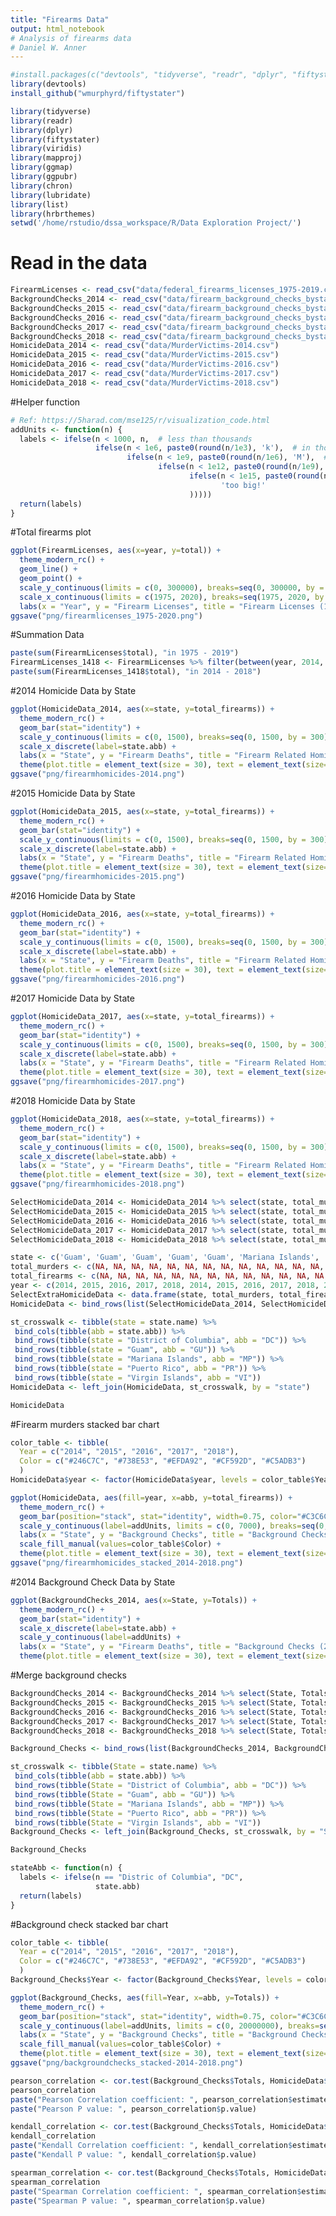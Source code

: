 ```yaml
---
title: "Firearms Data"
output: html_notebook
# Analysis of firearms data
# Daniel W. Anner 
---
```


```r
#install.packages(c("devtools", "tidyverse", "readr", "dplyr", "fiftystatr", "viridis", "mapproj", "ggpubr", "ggmap", "chron", "lubridate", "list", "ggthemes"))
library(devtools)
install_github("wmurphyrd/fiftystater")

library(tidyverse)
library(readr)
library(dplyr)
library(fiftystater)
library(viridis)
library(mapproj)
library(ggmap)
library(ggpubr)
library(chron)
library(lubridate)
library(list)
library(hrbrthemes)
setwd('/home/rstudio/dssa_workspace/R/Data Exploration Project/')
```

# Read in the data
```r
FirearmLicenses <- read_csv("data/federal_firearms_licenses_1975-2019.csv")
BackgroundChecks_2014 <- read_csv("data/firearm_background_checks_bystate_2014.csv")
BackgroundChecks_2015 <- read_csv("data/firearm_background_checks_bystate_2015.csv")
BackgroundChecks_2016 <- read_csv("data/firearm_background_checks_bystate_2016.csv")
BackgroundChecks_2017 <- read_csv("data/firearm_background_checks_bystate_2017.csv")
BackgroundChecks_2018 <- read_csv("data/firearm_background_checks_bystate_2018.csv")
HomicideData_2014 <- read_csv("data/MurderVictims-2014.csv")
HomicideData_2015 <- read_csv("data/MurderVictims-2015.csv")
HomicideData_2016 <- read_csv("data/MurderVictims-2016.csv")
HomicideData_2017 <- read_csv("data/MurderVictims-2017.csv")
HomicideData_2018 <- read_csv("data/MurderVictims-2018.csv")
```

#Helper function
```r
# Ref: https://5harad.com/mse125/r/visualization_code.html
addUnits <- function(n) {
  labels <- ifelse(n < 1000, n,  # less than thousands
                   ifelse(n < 1e6, paste0(round(n/1e3), 'k'),  # in thousands
                          ifelse(n < 1e9, paste0(round(n/1e6), 'M'),  # in millions
                                 ifelse(n < 1e12, paste0(round(n/1e9), 'B'), # in billions
                                        ifelse(n < 1e15, paste0(round(n/1e12), 'T'), # in trillions
                                               'too big!'
                                        )))))
  return(labels)
}
```

#Total firearms plot
```r
ggplot(FirearmLicenses, aes(x=year, y=total)) +
  theme_modern_rc() +
  geom_line() +
  geom_point() +
  scale_y_continuous(limits = c(0, 300000), breaks=seq(0, 300000, by = 50000)) +
  scale_x_continuous(limits = c(1975, 2020), breaks=seq(1975, 2020, by = 5)) +
  labs(x = "Year", y = "Firearm Licenses", title = "Firearm Licenses (1975-2019)")
ggsave("png/firearmlicenses_1975-2020.png")
```

#Summation Data
```r
paste(sum(FirearmLicenses$total), "in 1975 - 2019")
FirearmLicenses_1418 <- FirearmLicenses %>% filter(between(year, 2014, 2018))
paste(sum(FirearmLicenses_1418$total), "in 2014 - 2018")
```

#2014 Homicide Data by State
```r
ggplot(HomicideData_2014, aes(x=state, y=total_firearms)) +
  theme_modern_rc() +
  geom_bar(stat="identity") +
  scale_y_continuous(limits = c(0, 1500), breaks=seq(0, 1500, by = 300)) +
  scale_x_discrete(label=state.abb) +
  labs(x = "State", y = "Firearm Deaths", title = "Firearm Related Homicides (2014)") + 
  theme(plot.title = element_text(size = 30), text = element_text(size=25), axis.text.x = element_text(angle=90, vjust=0.5, hjust=1, size = 18), axis.text.y = element_text(hjust=1, size = 18), axis.title.x = element_text(hjust = 1, size = 25, color = "#7C9488"), axis.title.y = element_text(hjust = 1, size = 25, color = "#7C9488"), plot.caption = element_text(size = 15))
ggsave("png/firearmhomicides-2014.png")
```

#2015 Homicide Data by State
```r
ggplot(HomicideData_2015, aes(x=state, y=total_firearms)) +
  theme_modern_rc() +
  geom_bar(stat="identity") +
  scale_y_continuous(limits = c(0, 1500), breaks=seq(0, 1500, by = 300)) +
  scale_x_discrete(label=state.abb) +
  labs(x = "State", y = "Firearm Deaths", title = "Firearm Related Homicides (2015)") + 
  theme(plot.title = element_text(size = 30), text = element_text(size=25), axis.text.x = element_text(angle=90, vjust=0.5, hjust=1, size = 18), axis.text.y = element_text(hjust=1, size = 18), axis.title.x = element_text(hjust = 1, size = 25, color = "#7C9488"), axis.title.y = element_text(hjust = 1, size = 25, color = "#7C9488"), plot.caption = element_text(size = 15))
ggsave("png/firearmhomicides-2015.png")
```

#2016 Homicide Data by State
```r
ggplot(HomicideData_2016, aes(x=state, y=total_firearms)) +
  theme_modern_rc() +
  geom_bar(stat="identity") +
  scale_y_continuous(limits = c(0, 1500), breaks=seq(0, 1500, by = 300)) +
  scale_x_discrete(label=state.abb) +
  labs(x = "State", y = "Firearm Deaths", title = "Firearm Related Homicides (2016)") + 
  theme(plot.title = element_text(size = 30), text = element_text(size=25), axis.text.x = element_text(angle=90, vjust=0.5, hjust=1, size = 18), axis.text.y = element_text(hjust=1, size = 18), axis.title.x = element_text(hjust = 1, size = 25, color = "#7C9488"), axis.title.y = element_text(hjust = 1, size = 25, color = "#7C9488"), plot.caption = element_text(size = 15))
ggsave("png/firearmhomicides-2016.png")
```

#2017 Homicide Data by State
```r
ggplot(HomicideData_2017, aes(x=state, y=total_firearms)) +
  theme_modern_rc() +
  geom_bar(stat="identity") +
  scale_y_continuous(limits = c(0, 1500), breaks=seq(0, 1500, by = 300)) +
  scale_x_discrete(label=state.abb) +
  labs(x = "State", y = "Firearm Deaths", title = "Firearm Related Homicides (2017)") + 
  theme(plot.title = element_text(size = 30), text = element_text(size=25), axis.text.x = element_text(angle=90, vjust=0.5, hjust=1, size = 18), axis.text.y = element_text(hjust=1, size = 18), axis.title.x = element_text(hjust = 1, size = 25, color = "#7C9488"), axis.title.y = element_text(hjust = 1, size = 25, color = "#7C9488"), plot.caption = element_text(size = 15))
ggsave("png/firearmhomicides-2017.png")
```

#2018 Homicide Data by State
```r
ggplot(HomicideData_2018, aes(x=state, y=total_firearms)) +
  theme_modern_rc() +
  geom_bar(stat="identity") +
  scale_y_continuous(limits = c(0, 1500), breaks=seq(0, 1500, by = 300)) +
  scale_x_discrete(label=state.abb) +
  labs(x = "State", y = "Firearm Deaths", title = "Firearm Related Homicides (2018)") + 
  theme(plot.title = element_text(size = 30), text = element_text(size=25), axis.text.x = element_text(angle=90, vjust=0.5, hjust=1, size = 18), axis.text.y = element_text(hjust=1, size = 18), axis.title.x = element_text(hjust = 1, size = 25, color = "#7C9488"), axis.title.y = element_text(hjust = 1, size = 25, color = "#7C9488"), plot.caption = element_text(size = 15))
ggsave("png/firearmhomicides-2018.png")
```


```r
SelectHomicideData_2014 <- HomicideData_2014 %>% select(state, total_murders, total_firearms) %>% mutate(year = 2014)
SelectHomicideData_2015 <- HomicideData_2015 %>% select(state, total_murders, total_firearms) %>% mutate(year = 2015)
SelectHomicideData_2016 <- HomicideData_2016 %>% select(state, total_murders, total_firearms) %>% mutate(year = 2016)
SelectHomicideData_2017 <- HomicideData_2017 %>% select(state, total_murders, total_firearms) %>% mutate(year = 2017)
SelectHomicideData_2018 <- HomicideData_2018 %>% select(state, total_murders, total_firearms) %>% mutate(year = 2018)

state <- c('Guam', 'Guam', 'Guam', 'Guam', 'Guam', 'Mariana Islands', 'Mariana Islands', 'Mariana Islands', 'Mariana Islands', 'Mariana Islands', 'Puerto Rico', 'Puerto Rico', 'Puerto Rico', 'Puerto Rico', 'Puerto Rico', 'Virgin Islands', 'Virgin Islands', 'Virgin Islands', 'Virgin Islands', 'Virgin Islands', 'Florida', 'Florida', 'Florida', 'Florida', 'Florida')
total_murders <- c(NA, NA, NA, NA, NA, NA, NA, NA, NA, NA, NA, NA, NA, NA, NA, NA, NA, NA, NA, NA, NA, NA, NA, NA, NA)
total_firearms <- c(NA, NA, NA, NA, NA, NA, NA, NA, NA, NA, NA, NA, NA, NA, NA, NA, NA, NA, NA, NA, NA, NA, NA, NA, NA)
year <- c(2014, 2015, 2016, 2017, 2018, 2014, 2015, 2016, 2017, 2018, 2014, 2015, 2016, 2017, 2018, 2014, 2015, 2016, 2017, 2018, 2014, 2015, 2016, 2017, 2018)
SelectExtraHomicideData <- data.frame(state, total_murders, total_firearms, year)
HomicideData <- bind_rows(list(SelectHomicideData_2014, SelectHomicideData_2015, SelectHomicideData_2016, SelectHomicideData_2017, SelectHomicideData_2018, SelectExtraHomicideData)) %>% arrange(state) 

st_crosswalk <- tibble(state = state.name) %>%
 bind_cols(tibble(abb = state.abb)) %>% 
 bind_rows(tibble(state = "District of Columbia", abb = "DC")) %>% 
 bind_rows(tibble(state = "Guam", abb = "GU")) %>% 
 bind_rows(tibble(state = "Mariana Islands", abb = "MP")) %>% 
 bind_rows(tibble(state = "Puerto Rico", abb = "PR")) %>% 
 bind_rows(tibble(state = "Virgin Islands", abb = "VI"))
HomicideData <- left_join(HomicideData, st_crosswalk, by = "state")

HomicideData
```

#Firearm murders stacked bar chart
```r
color_table <- tibble(
  Year = c("2014", "2015", "2016", "2017", "2018"),
  Color = c("#246C7C", "#738E53", "#EFDA92", "#CF592D", "#C5ADB3")
  )
HomicideData$year <- factor(HomicideData$year, levels = color_table$Year)

ggplot(HomicideData, aes(fill=year, x=abb, y=total_firearms)) + 
  theme_modern_rc() +
  geom_bar(position="stack", stat="identity", width=0.75, color="#C3C6C3") +
  scale_y_continuous(label=addUnits, limits = c(0, 7000), breaks=seq(0, 7000, by = 1000)) + 
  labs(x = "State", y = "Background Checks", title = "Background Checks (2014 - 2018)", caption = "Includes District of Columbia (DC), Guam (GU), Mariana Islands (MP), Puerto Rico (PR), and Virgin Islands (VI).") + 
  scale_fill_manual(values=color_table$Color) + 
  theme(plot.title = element_text(size = 30), text = element_text(size=25), axis.text.x = element_text(angle=90, vjust=0.5, hjust=1, size = 18), axis.text.y = element_text(hjust=1, size = 18), axis.title.x = element_text(hjust = 1, size = 25, color = "#7C9488"), axis.title.y = element_text(hjust = 1, size = 25, color = "#7C9488"), plot.caption = element_text(size = 15))
ggsave("png/firearmhomicides_stacked_2014-2018.png")
```



#2014 Background Check Data by State
```r
ggplot(BackgroundChecks_2014, aes(x=State, y=Totals)) +
  theme_modern_rc() +
  geom_bar(stat="identity") +
  scale_x_discrete(label=state.abb) +
  scale_y_continuous(label=addUnits) + 
  labs(x = "State", y = "Firearm Deaths", title = "Background Checks (2014)") + 
  theme(plot.title = element_text(size = 30), text = element_text(size=25), axis.text.x = element_text(angle=90, vjust=0.5, hjust=1, size = 18), axis.text.y = element_text(hjust=1, size = 18), axis.title.x = element_text(hjust = 1, size = 25, color = "#7C9488"), axis.title.y = element_text(hjust = 1, size = 25, color = "#7C9488"), plot.caption = element_text(size = 15))
```

#Merge background checks
```r
BackgroundChecks_2014 <- BackgroundChecks_2014 %>% select(State, Totals) %>% mutate(Year = 2014)
BackgroundChecks_2015 <- BackgroundChecks_2015 %>% select(State, Totals) %>% mutate(Year = 2015)
BackgroundChecks_2016 <- BackgroundChecks_2016 %>% select(State, Totals) %>% mutate(Year = 2016)
BackgroundChecks_2017 <- BackgroundChecks_2017 %>% select(State, Totals) %>% mutate(Year = 2017)
BackgroundChecks_2018 <- BackgroundChecks_2018 %>% select(State, Totals) %>% mutate(Year = 2018)

Background_Checks <- bind_rows(list(BackgroundChecks_2014, BackgroundChecks_2015, BackgroundChecks_2016, BackgroundChecks_2017, BackgroundChecks_2018)) %>% arrange(State) 

st_crosswalk <- tibble(State = state.name) %>%
 bind_cols(tibble(abb = state.abb)) %>% 
 bind_rows(tibble(State = "District of Columbia", abb = "DC")) %>% 
 bind_rows(tibble(State = "Guam", abb = "GU")) %>% 
 bind_rows(tibble(State = "Mariana Islands", abb = "MP")) %>% 
 bind_rows(tibble(State = "Puerto Rico", abb = "PR")) %>% 
 bind_rows(tibble(State = "Virgin Islands", abb = "VI"))
Background_Checks <- left_join(Background_Checks, st_crosswalk, by = "State")

Background_Checks
```

```r
stateAbb <- function(n) {
  labels <- ifelse(n == "Distric of Columbia", "DC",
                   state.abb)
  return(labels)
}
```


#Background check stacked bar chart
```r
color_table <- tibble(
  Year = c("2014", "2015", "2016", "2017", "2018"),
  Color = c("#246C7C", "#738E53", "#EFDA92", "#CF592D", "#C5ADB3")
  )
Background_Checks$Year <- factor(Background_Checks$Year, levels = color_table$Year)

ggplot(Background_Checks, aes(fill=Year, x=abb, y=Totals)) + 
  theme_modern_rc() +
  geom_bar(position="stack", stat="identity", width=0.75, color="#C3C6C3") +
  scale_y_continuous(label=addUnits, limits = c(0, 20000000), breaks=seq(0, 20000000, by = 1000000)) + 
  labs(x = "State", y = "Background Checks", title = "Background Checks (2014 - 2018)", caption = "Includes District of Columbia (DC), Guam (GU), Mariana Islands (MP), Puerto Rico (PR), and Virgin Islands (VI).") + 
  scale_fill_manual(values=color_table$Color) + 
  theme(plot.title = element_text(size = 30), text = element_text(size=25), axis.text.x = element_text(angle=90, vjust=0.5, hjust=1, size = 18), axis.text.y = element_text(hjust=1, size = 18), axis.title.x = element_text(hjust = 1, size = 25, color = "#7C9488"), axis.title.y = element_text(hjust = 1, size = 25, color = "#7C9488"), plot.caption = element_text(size = 15))
ggsave("png/backgroundchecks_stacked-2014-2018.png")
```

```r
pearson_correlation <- cor.test(Background_Checks$Totals, HomicideData$total_firearms, method = "pearson")
pearson_correlation
paste("Pearson Correlation coefficient: ", pearson_correlation$estimate)
paste("Pearson P value: ", pearson_correlation$p.value)

kendall_correlation <- cor.test(Background_Checks$Totals, HomicideData$total_firearms, method = "kendall")
kendall_correlation
paste("Kendall Correlation coefficient: ", kendall_correlation$estimate)
paste("Kendall P value: ", kendall_correlation$p.value)

spearman_correlation <- cor.test(Background_Checks$Totals, HomicideData$total_firearms, method = "spearman")
spearman_correlation
paste("Spearman Correlation coefficient: ", spearman_correlation$estimate)
paste("Spearman P value: ", spearman_correlation$p.value)
```

